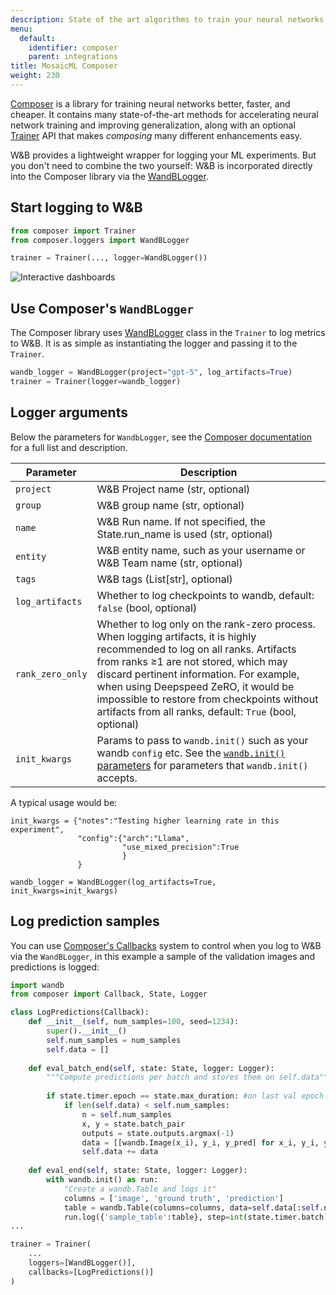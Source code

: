 ```yaml
---
description: State of the art algorithms to train your neural networks
menu:
  default:
    identifier: composer
    parent: integrations
title: MosaicML Composer
weight: 230
---
```

<Card title="Try in Colab" href="https://github.com/wandb/examples/blob/master/colabs/mosaicml/MosaicML_Composer_and_wandb.ipynb" icon="python"/>

[Composer](https://github.com/mosaicml/composer) is a library for training neural networks better, faster, and cheaper. It contains many state-of-the-art methods for accelerating neural network training and improving generalization, along with an optional [Trainer](https://docs.mosaicml.com/projects/composer/en/stable/trainer/using_the_trainer.html) API that makes _composing_ many different enhancements easy.

W&B provides a lightweight wrapper for logging your ML experiments. But you don't need to combine the two yourself: W&B is incorporated directly into the Composer library via the [WandBLogger](https://docs.mosaicml.com/projects/composer/en/stable/trainer/file_uploading.html#weights-biases-artifacts).

## Start logging to W&B

```python
from composer import Trainer
from composer.loggers import WandBLogger

trainer = Trainer(..., logger=WandBLogger())
```

<Frame>
    <img src="/images/integrations/n6P7K4M.gif" alt="Interactive dashboards"  />
</Frame>

## Use Composer's `WandBLogger`

The Composer library uses [WandBLogger](https://docs.mosaicml.com/projects/composer/en/stable/trainer/file_uploading.html#weights-biases-artifacts) class in the `Trainer` to log metrics to W&B. It is as simple as instantiating the logger and passing it to the `Trainer`.

```python
wandb_logger = WandBLogger(project="gpt-5", log_artifacts=True)
trainer = Trainer(logger=wandb_logger)
```

## Logger arguments

Below the parameters for `WandbLogger`, see the [Composer documentation](https://docs.mosaicml.com/projects/composer/en/stable/api_reference/generated/composer.loggers.WandBLogger.html) for a full list and description.

| Parameter                       | Description                                                                                                                                                                                                                                                                                                                                                              |
| ------------------------------- | ------------------------------------------------------------------------------------------------------------------------------------------------------------------------------------------------------------------------------------------------------------------------------------------------------------------------------------------------------------------------ |
| `project`                 | W&B Project name (str, optional)
| `group`                   | W&B group name (str, optional)
| `name`                   |  W&B Run name. If not specified, the State.run_name is used (str, optional)
| `entity`                   | W&B entity name, such as your username or W&B Team name (str, optional)
| `tags`                   | W&B tags (List[str], optional)
| `log_artifacts`                 | Whether to log checkpoints to wandb, default: `false` (bool, optional)|
| `rank_zero_only`         | Whether to log only on the rank-zero process. When logging artifacts, it is highly recommended to log on all ranks. Artifacts from ranks ≥1 are not stored, which may discard pertinent information. For example, when using Deepspeed ZeRO, it would be impossible to restore from checkpoints without artifacts from all ranks, default: `True` (bool, optional)
| `init_kwargs`                   | Params to pass to `wandb.init()` such as your wandb `config` etc. See the [`wandb.init()` parameters](/ref/python/functions/init) for parameters that `wandb.init()` accepts.

A typical usage would be:

```
init_kwargs = {"notes":"Testing higher learning rate in this experiment", 
               "config":{"arch":"Llama",
                         "use_mixed_precision":True
                         }
               }

wandb_logger = WandBLogger(log_artifacts=True, init_kwargs=init_kwargs)
```

## Log prediction samples

You can use [Composer's Callbacks](https://docs.mosaicml.com/projects/composer/en/stable/trainer/callbacks.html) system to control when you log to W&B via the `WandBLogger`, in this example a sample of the validation images and predictions is logged:

```python
import wandb
from composer import Callback, State, Logger

class LogPredictions(Callback):
    def __init__(self, num_samples=100, seed=1234):
        super().__init__()
        self.num_samples = num_samples
        self.data = []
        
    def eval_batch_end(self, state: State, logger: Logger):
        """Compute predictions per batch and stores them on self.data"""
        
        if state.timer.epoch == state.max_duration: #on last val epoch
            if len(self.data) < self.num_samples:
                n = self.num_samples
                x, y = state.batch_pair
                outputs = state.outputs.argmax(-1)
                data = [[wandb.Image(x_i), y_i, y_pred] for x_i, y_i, y_pred in list(zip(x[:n], y[:n], outputs[:n]))]
                self.data += data
            
    def eval_end(self, state: State, logger: Logger):
        with wandb.init() as run:
            "Create a wandb.Table and logs it"
            columns = ['image', 'ground truth', 'prediction']
            table = wandb.Table(columns=columns, data=self.data[:self.num_samples])
            run.log({'sample_table':table}, step=int(state.timer.batch))         
...

trainer = Trainer(
    ...
    loggers=[WandBLogger()],
    callbacks=[LogPredictions()]
)
```